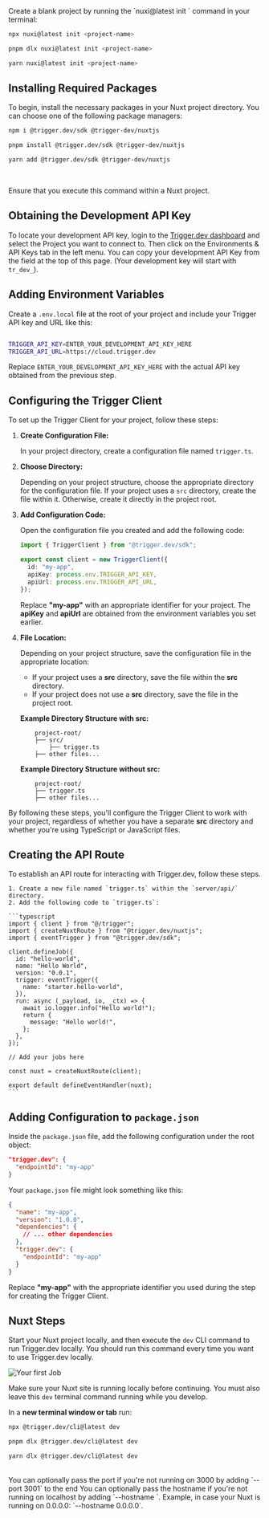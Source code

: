 <Accordion defaultOpen title="Don't have a Nuxt project yet to add Trigger.dev to? No problem, you can complete the Manual Setup using a blank Nuxt project:">
Create a blank project by running the `nuxi@latest init <project-name>` command in your terminal:
<CodeGroup>

```bash npm
npx nuxi@latest init <project-name>
```

```bash pnpm
pnpm dlx nuxi@latest init <project-name>
```

```bash yarn
yarn nuxi@latest init <project-name>
```

</CodeGroup>

</Accordion>

## Installing Required Packages

To begin, install the necessary packages in your Nuxt project directory. You can choose one of the following package managers:

<CodeGroup>

```bash npm
npm i @trigger.dev/sdk @trigger-dev/nuxtjs
```

```bash pnpm
pnpm install @trigger.dev/sdk @trigger-dev/nuxtjs
```

```bash yarn
yarn add @trigger.dev/sdk @trigger-dev/nuxtjs
```

</CodeGroup>

<br />

<Note>Ensure that you execute this command within a Nuxt project.</Note>

## Obtaining the Development API Key

To locate your development API key, login to the [Trigger.dev
dashboard](https://cloud.trigger.dev) and select the Project you want to
connect to. Then click on the Environments & API Keys tab in the left menu.
You can copy your development API Key from the field at the top of this page.
(Your development key will start with `tr_dev_`).

## Adding Environment Variables

Create a `.env.local` file at the root of your project and include your Trigger API key and URL like this:

```bash

TRIGGER_API_KEY=ENTER_YOUR_DEVELOPMENT_API_KEY_HERE
TRIGGER_API_URL=https://cloud.trigger.dev

```

Replace `ENTER_YOUR_DEVELOPMENT_API_KEY_HERE` with the actual API key obtained from the previous step.

## Configuring the Trigger Client

To set up the Trigger Client for your project, follow these steps:

1. **Create Configuration File:**

   In your project directory, create a configuration file named `trigger.ts`.

2. **Choose Directory:**

   Depending on your project structure, choose the appropriate directory for the configuration file. If your project uses a `src` directory, create the file within it. Otherwise, create it directly in the project root.

3. **Add Configuration Code:**

   Open the configuration file you created and add the following code:

   ```typescript
   import { TriggerClient } from "@trigger.dev/sdk";

   export const client = new TriggerClient({
     id: "my-app",
     apiKey: process.env.TRIGGER_API_KEY,
     apiUrl: process.env.TRIGGER_API_URL,
   });
   ```

   Replace **"my-app"** with an appropriate identifier for your project. The **apiKey** and **apiUrl** are obtained from the environment variables you set earlier.

4. **File Location:**

   Depending on your project structure, save the configuration file in the appropriate location:

   - If your project uses a **src** directory, save the file within the **src** directory.
   - If your project does not use a **src** directory, save the file in the project root.

   **Example Directory Structure with src:**

   ```
       project-root/
       ├── src/
           ├── trigger.ts
       ├── other files...
   ```

   **Example Directory Structure without src:**

   ```
       project-root/
       ├── trigger.ts
       ├── other files...
   ```

By following these steps, you'll configure the Trigger Client to work with your project, regardless of whether you have a separate **src** directory and whether you're using TypeScript or JavaScript files.

## Creating the API Route

To establish an API route for interacting with Trigger.dev, follow these steps.

    1. Create a new file named `trigger.ts` within the `server/api/` directory.
    2. Add the following code to `trigger.ts`:

    ```typescript
    import { client } from "@/trigger";
    import { createNuxtRoute } from "@trigger.dev/nuxtjs";
    import { eventTrigger } from "@trigger.dev/sdk";

    client.defineJob({
      id: "hello-world",
      name: "Hello World",
      version: "0.0.1",
      trigger: eventTrigger({
        name: "starter.hello-world",
      }),
      run: async (_payload, io, _ctx) => {
        await io.logger.info("Hello world!");
        return {
          message: "Hello world!",
        };
      },
    });

    // Add your jobs here

    const nuxt = createNuxtRoute(client);

    export default defineEventHandler(nuxt);
    ```

## Adding Configuration to `package.json`

Inside the `package.json` file, add the following configuration under the root object:

```json
"trigger.dev": {
  "endpointId": "my-app"
}
```

Your `package.json` file might look something like this:

```json
{
  "name": "my-app",
  "version": "1.0.0",
  "dependencies": {
    // ... other dependencies
  },
  "trigger.dev": {
    "endpointId": "my-app"
  }
}
```

Replace **"my-app"** with the appropriate identifier you used during the step for creating the Trigger Client.

## Nuxt Steps

Start your Nuxt project locally, and then execute the `dev` CLI command to run Trigger.dev locally. You should run this command every time you want to use Trigger.dev locally.

![Your first Job](/images/cli-dev.gif)

<Warning>

Make sure your Nuxt site is running locally before continuing. You must also leave this `dev`
terminal command running while you develop.

</Warning>

In a **new terminal window or tab** run:

<CodeGroup>

```bash npm
npx @trigger.dev/cli@latest dev
```

```bash pnpm
pnpm dlx @trigger.dev/cli@latest dev
```

```bash yarn
yarn dlx @trigger.dev/cli@latest dev
```

</CodeGroup>
<br />
<Note>
  You can optionally pass the port if you're not running on 3000 by adding
  `--port 3001` to the end
</Note>
<Note>
  You can optionally pass the hostname if you're not running on localhost by adding
  `--hostname <host>`. Example, in case your Nuxt is running on 0.0.0.0: `--hostname 0.0.0.0`.
</Note>
